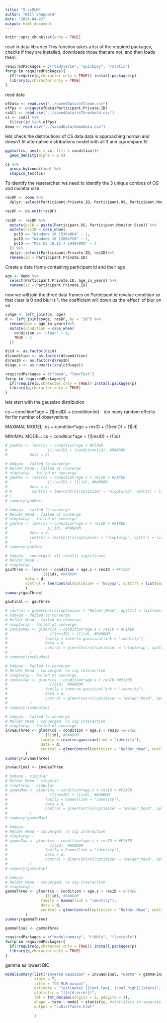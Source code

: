 ```yaml
---
title: "5-csMLM"
author: "Will Sheppard"
date: "2024-04-22"
output: html_document
---
```


```r
knitr::opts_chunk$set(echo = TRUE)
```

read in data 
libraries
This function takes a list of the required packages, checks if they are installed, downloads those that are not, and then loads them.

```r

requiredPackages = c("tidyverse", "quickpsy", "rstatix")
for(p in requiredPackages){
  if(!require(p,character.only = TRUE)) install.packages(p)
  library(p,character.only = TRUE)
}

```

read data 
```r

ofData <- read.csv("../savedData/ofClean.csv")
ofPps <- unique(ofData$Participant.Private.ID)
csAll <- read.csv("../savedData/csThreshold.csv")
cs <- csAll %>%
  filter(id %in% ofPps)
demo <- read.csv("../savedData/demoData.csv")
```

lets check the distributions of CS data
data is approaching normal and doesn't fit alternative distributions
model with all 3 and cg=ompare fit
```r
ggplot(cs, aes(x = cs, fill = condition))+
  geom_density(alpha = 0.4)

cs %>%
  group_by(condition) %>%
  shapiro_test(cs)
```

To identify the reserarcher, we need to identify the 3 unique combos of OS and monitor size
```r

resDF <- demo %>%
  dplyr::select(Participant.Private.ID, Participant.OS, Participant.Monitor.Size) 

resDF <- na.omit(resDF)
  
resDF <- resDF %>%
  mutate(pcID = paste(Participant.OS, Participant.Monitor.Size)) %>%
  mutate(resID = case_when(
    pcID == "Windows 10 1536x864" ~ 1,
    pcID == "Windows 10 1280x720" ~ 2,
    pcID == "Mac OS 10.15.7 1440x900" ~ 3
  )) %>%
  dplyr::select(Participant.Private.ID, resID)%>%
  rename(id = Participant.Private.ID)

```

Create a data frame containing participant id and their age
```r

age <- demo %>%
  select(Participant.Private.ID, age_in_years) %>%
  rename(id = Participant.Private.ID)

```

now we will join the three data frames on Participant id 
revalue condition so that clear is 0 and blur is 1. the coefficient will down us the 'effect' of blur on va
```r

csAge <- left_join(cs, age)
d <- left_join(csAge, resDF, by = "id") %>%
  rename(age = age_in_years)%>%
  mutate(condition = case_when(
    condition == 'clear' ~ 0,
    TRUE ~ 1
  ))

d$id <- as.factor(d$id)
d$condition <- as.factor(d$condition)
d$resID <- as.factor(d$resID)
d$age.s <- as.numeric(scale(d$age))

```

```r

requiredPackages = c("lme4", "lmerTest")
for(p in requiredPackages){
  if(!require(p,character.only = TRUE)) install.packages(p)
  library(p,character.only = TRUE)
}

```

lets start with the gaussian distribution


cs ~ condition*age + (1|resID) + (condition|id) - too many random effects for for number of observations

MAXIMAL MODEL: cs ~ condition*age + resID + (1|resID) + (1|id) 

MINIMAL MODEL: cs ~ condition*age + (1|resID) + (1|id)
```r

# gauMax <- lmer(cs ~ condition*age + #FIXED
#                  (1|resID) + (condition|id), #RANDOM
#          data = d)

# bobyqa - failed to converge
# Nelder_Mead - failed ot converge
# nloptwrap - failed ot converge
# gauMax <- lmer(cs ~ condition*age.s + resID + #FIXED
#                  (1|resID) + (1|id), #RANDOM
#          data = d, 
# #         control = lmerControl(optimizer = "nloptwrap", optCtrl = list(maxfun = 10000000))
# )
# summary(gauMax)

# bobyqa - failed to converge
# Nelder_Mead - failed ot converge
# nloptwrap - failed ot converge
# gauTwo <- lmer(cs ~ condition*age.s + resID + #FIXED
#                  (1|id), #RANDOM
#          data = d,
#          control = lmerControl(optimizer = "nloptwrap", optCtrl = list(maxfun = 10000000))
#          )
# summary(gauTwo)

# bobyqa - converged. all results significant
# Nelder_Mead - 
# nloptwrap - 
gauThree <- lmer(cs ~ condition + age.s + resID + #FIXED
                 (1|id), #RANDOM
         data = d, 
         control = lmerControl(optimizer = "bobyqa", optCtrl = list(maxfun = 10000000))
         )
summary(gauThree)

gauFinal <- gauThree
```

```r

# control = glmerControl(optimizer = "Nelder_Mead", optCtrl = list(maxfun = 10000000))
# bobyqa - failed to converge
# Nelder_Mead - failed to converge
# nloptwrap - failed ot converge
# invGauMax <- glmer(cs ~ condition*age.s + resID + #FIXED
#                   (1|resID) + (1|id), #RANDOM
#                 family = inverse.gaussian(link = "identity"),
#                 data = d,
#                 control = glmerControl(optimizer = "nloptwrap", optCtrl = list(maxfun = 10000000))
#          )
# summary(invGauMax)

# bobyqa - failed to converge
# Nelder_Mead - converged. no sig interaction
# nloptwrap - failed ot converge
# invGauTwo <- glmer(cs ~ condition*age.s + resID +#FIXED
#                   (1|id), #RANDOM
#                 family = inverse.gaussian(link = "identity"),
#                 data = d,
#                 control = glmerControl(optimizer = "Nelder_Mead", optCtrl = list(maxfun = 10000000))
#          )
# summary(invGauTwo)

# bobyqa - failed to converge
# Nelder_Mead - converged. no sig interaction
# nloptwrap - failed ot converge
invGauThree <- glmer(cs ~ condition + age.s + resID +#FIXED
                  (1|id), #RANDOM
                family = inverse.gaussian(link = "identity"),
                data = d,
                control = glmerControl(optimizer = "Nelder_Mead", optCtrl = list(maxfun = 10000000))
         )
summary(invGauThree)

invGauFinal <- invGauThree
```

```r

# bobyqa - singular
# Nelder_Mead - singular
# nloptwrap - singular
# gammaMax <- glmer(cs ~ condition*age.s + resID + #FIXED
#                   (1|resID) + (1|id), #RANDOM
#                 family = Gamma(link = "identity"),
#                 data = d,
#                 control = glmerControl(optimizer = "Nelder_Mead", optCtrl = list(maxfun = 10000000))
#          )
# summary(gammaMax)

# bobyqa - 
# Nelder_Mead - converged, no sig interaction
# nloptwrap - 
# gammaTwo <- glmer(cs ~ condition*age.s + resID + #FIXED
#                   (1|id), #RANDOM
#                 family = Gamma(link = "identity"),
#                 data = d,
#                 control = glmerControl(optimizer = "Nelder_Mead", optCtrl = list(maxfun = 10000000))
#          )
# summary(gammaTwo)

# bobyqa - 
# Nelder_Mead - converged, no sig interaction
# nloptwrap - 
gammaThree <- glmer(cs ~ condition + age.s + resID + #FIXED
                  (1|id), #RANDOM
                family = Gamma(link = "identity"),
                data = d,
                control = glmerControl(optimizer = "Nelder_Mead", optCtrl = list(maxfun = 10000000))
         )
summary(gammaThree)

gammaFinal <- gammaThree
```


```r

requiredPackages = c("modelsummary", "tibble", "flextable")
for(p in requiredPackages){
  if(!require(p,character.only = TRUE)) install.packages(p)
  library(p,character.only = TRUE)
}

```

gamma as lowest BIC
```r

modelsummary(list("Inverse Gaussian" = invGauFinal, "Gamma" = gammaFinal), 
             stars = T, 
             title = "CS MLM output",
             estimate = "{estimate} [{conf.low}, {conf.high}]{stars}",
             statistic = "({std.error})",
             fmt = fmt_decimal(digits = 2, pdigits = 3),
             shape = term ~ model + statistic, #statistics in separate columns
             output = "csDistTable.html"
             
             )
```